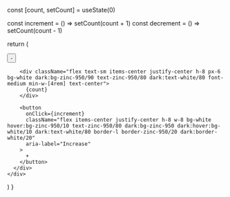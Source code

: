   const [count, setCount] = useState(0)

  const increment = () => setCount(count + 1)
  const decrement = () => setCount(count - 1)

  return (
  <div className="flex items-center justify-center">
      <div className="flex items-center rounded-lg overflow-hidden border border-zinc-950/20 dark:border-white/20">
        <button
          onClick={decrement}
          className="flex items-center justify-center h-8 w-8 bg-white hover:bg-zinc-950/10 text-zinc-950/80 dark:bg-zinc-950 dark:hover:bg-white/10 dark:text-white/80 border-r border-zinc-950/20 dark:border-white/20"
          aria-label="Decrease"
        >
          -
        </button>

        <div className="flex text-sm items-center justify-center h-8 px-6 bg-white dark:bg-zinc-950/90 text-zinc-950/80 dark:text-white/80 font-medium min-w-[4rem] text-center">
          {count}
        </div>

        <button
          onClick={increment}
          className="flex items-center justify-center h-8 w-8 bg-white hover:bg-zinc-950/10 text-zinc-950/80 dark:bg-zinc-950 dark:hover:bg-white/10 dark:text-white/80 border-l border-zinc-950/20 dark:border-white/20"
          aria-label="Increase"
        >
          +
        </button>
      </div>
    </div>
  )
}